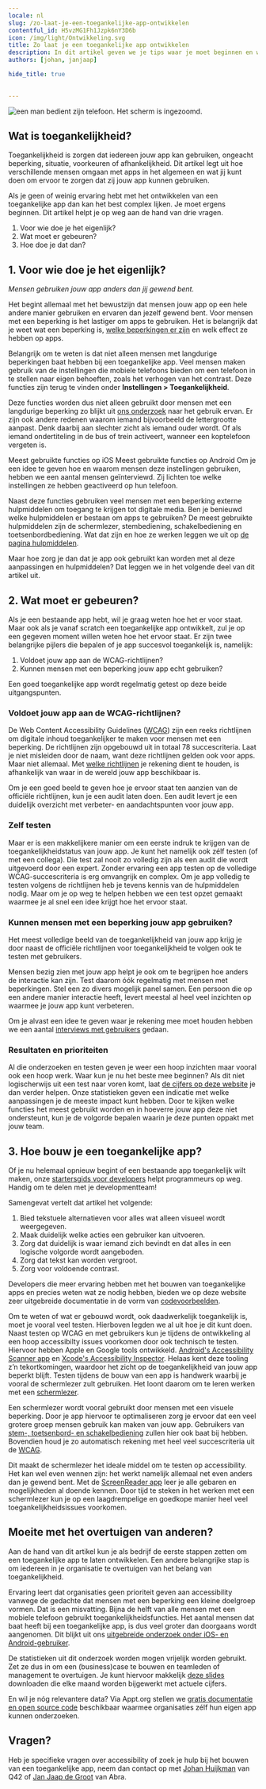 ```yaml
---
locale: nl
slug: /zo-laat-je-een-toegankelijke-app-ontwikkelen
contentful_id: H5vzMG1Fh1Jzpk6nY3D6b
icon: /img/light/Ontwikkeling.svg
title: Zo laat je een toegankelijke app ontwikkelen
description: In dit artikel geven we je tips waar je moet beginnen en waar je rekening mee moet houden als je een app toegankelijk wilt maken voor een zo groot mogelijke groep gebruikers, waaronder mensen met een beperking.
authors: [johan, janjaap]

hide_title: true

	
---
```


<Hero
  title="Zo laat je een toegankelijke app ontwikkelen"
  introText="In dit artikel geven we je tips waar je moet beginnen en waar je rekening mee moet houden als je een app toegankelijk wilt maken voor een zo groot mogelijke groep gebruikers, waaronder mensen met een beperking. "
/>

<Image src="/img/light/Q42 Amsterdam - Real User Feedback Thursday -5 met blinden en slechtzienden (9).jpg" alt="een man bedient zijn telefoon. Het scherm is ingezoomd."/>

## Wat is toegankelijkheid?

Toegankelijkheid is zorgen dat iedereen jouw app kan gebruiken, ongeacht beperking, situatie, voorkeuren of afhankelijkheid. Dit artikel legt uit hoe verschillende mensen omgaan met apps in het algemeen en wat jij kunt doen om ervoor te zorgen dat zij jouw app kunnen gebruiken.

Als je geen of weinig ervaring hebt met het ontwikkelen van een toegankelijke app dan kan het best complex lijken. Je moet ergens beginnen. Dit artikel helpt je op weg aan de hand van drie vragen.

1. Voor wie doe je het eigenlijk?
2. Wat moet er gebeuren?
3. Hoe doe je dat dan?

## 1. Voor wie doe je het eigenlijk?

*Mensen gebruiken jouw app anders dan jij gewend bent.*

Het begint allemaal met het bewustzijn dat mensen jouw app op een hele andere manier gebruiken en ervaren dan jezelf gewend bent. Voor mensen met een beperking is het lastiger om apps te gebruiken. Het is belangrijk dat je weet wat een beperking is, [welke beperkingen er zijn](/nl/artikelen/beperkingen) en welk effect ze hebben op apps. 

Belangrijk om te weten is dat niet alleen mensen met langdurige beperkingen baat hebben bij een toegankelijke app. Veel mensen maken gebruik van de instellingen die mobiele telefoons bieden om een telefoon in te stellen naar eigen behoeften, zoals het verhogen van het contrast. Deze functies zijn terug te vinden onder **Instellingen > Toegankelijkheid**. 

Deze functies worden dus niet alleen gebruikt door mensen met een langdurige beperking zo blijkt uit [ons onderzoek](/nl/stats) naar het gebruik ervan. Er zijn ook andere redenen waarom iemand bijvoorbeeld de lettergrootte aanpast. Denk daarbij aan slechter zicht als iemand ouder wordt. Of als iemand ondertiteling in de bus of trein activeert, wanneer een koptelefoon vergeten is.

<TwoColumnBlock>
  <LeftColumn>
    <ColumnRow>
      <PercentageBlock
        metrics={[
          { title: 'Tekstgrootte aanpassen', key: 'ios-non_default_content_size-true', isPercentage: true },
          { title: 'Donkere modus', key: 'ios-preference_ui_style-dark', isPercentage: true },
          { title: 'Scherm inzoomen', key: 'ios-screen_zoomed-true', isPercentage: true },
          { title: 'Vette tekst', key: 'ios-accessibility_is_bold_text_enabled-true', isPercentage: true },
          { title: 'Herstel door schudden uit', key: 'ios-accessibility_is_shake_to_undo_enabled-false', isPercentage: true }
        ]}
        linkLabel="Alle gebruiksstatistieken"
        linkUrl="/nl/stats">
        Meest gebruikte functies op iOS
      </PercentageBlock>
    </ColumnRow>
  </LeftColumn>
  <RightColumn>
    <ColumnRow>
      <PercentageBlock
        metrics={[
          { title: 'Donkere modus', key: 'android-preference_is_nightmode_enabled-true', isPercentage: true },
          { title: 'Ondertiteling', key: 'android-accessibility_is_closed_captioning_enabled-true', isPercentage: true },
          { title: 'Scherm oriëntatie landscape', key: 'android-screen_orientation-landscape', isPercentage: true },
          { title: 'Weergavegrootte', key: 'android-screen_display_scale_default_comparison-bigger', isPercentage: true },
          { title: 'Tekstgrootte aanpassen', key: 'android-default_screen_font_scale-false', isPercentage: true }
        ]}
        linkLabel="Alle gebruiksstatistieken"
        linkUrl="/nl/stats">
        Meest gebruikte functies op Android
      </PercentageBlock>
    </ColumnRow>
  </RightColumn>
</TwoColumnBlock>
Om je een idee te geven hoe en waarom mensen deze instellingen gebruiken, hebben we een aantal mensen geïnterviewd. Zij lichten toe welke instellingen ze hebben geactiveerd op hun telefoon. 

<Quote
  quote="Hoeveel uur ik per dag mijn telefoon gebruik? Hoeveel uur gebruik jij je ogen?"
  name="Jesse"
  imageSrc="/img/light/Jesse.png"
  alt="Foto Jesse"
  linkLabel="Bekijk alle interviews"
  url="/nl/artikelen/interviews"
/>

Naast deze functies gebruiken veel mensen met een beperking externe hulpmiddelen om toegang te krijgen tot digitale media. Ben je benieuwd welke hulpmiddelen er bestaan om apps te gebruiken? De meest gebruikte hulpmiddelen zijn de schermlezer, stembediening, schakelbediening en toetsenbordbediening. Wat dat zijn en hoe ze werken leggen we uit op [de pagina hulpmiddelen](/nl/artikelen/hulpmiddelen).

Maar hoe zorg je dan dat je app ook gebruikt kan worden met al deze aanpassingen en hulpmiddelen? Dat leggen we in het volgende deel van dit artikel uit.

## **2. Wat moet er gebeuren?**

Als je een bestaande app hebt, wil je graag weten hoe het er voor staat. Maar ook als je vanaf scratch een toegankelijke app ontwikkelt, zul je op een gegeven moment willen weten hoe het ervoor staat. Er zijn twee belangrijke pijlers die bepalen of je app succesvol toegankelijk is, namelijk:

1. Voldoet jouw app aan de WCAG-richtlijnen?
2. Kunnen mensen met een beperking jouw app echt gebruiken?

Een goed toegankelijke app wordt regelmatig getest op deze beide uitgangspunten.

### Voldoet jouw app aan de WCAG-richtlijnen?

De Web Content Accessibility Guidelines ([WCAG](/nl/richtlijnen/wcag)) zijn een reeks richtlijnen om digitale inhoud toegankelijker te maken voor mensen met een beperking. De richtlijnen zijn opgebouwd uit in totaal 78 succescriteria. Laat je niet misleiden door de naam, want deze richtlijnen gelden ook voor apps. Maar niet allemaal. Met [welke richtlijnen](/nl/richtlijnen) je rekening dient te houden, is afhankelijk van waar in de wereld jouw app beschikbaar is. 

Om je een goed beeld te geven hoe je ervoor staat ten aanzien van de officiële richtlijnen, kun je een audit laten doen. Een audit levert je een duidelijk overzicht met verbeter- en aandachtspunten voor jouw app. 

### Zelf testen

Maar er is een makkelijkere manier om een eerste indruk te krijgen van de toegankelijkheidstatus van jouw app. Je kunt het namelijk ook zélf testen (of met een collega). Die test zal nooit zo volledig zijn als een audit die wordt uitgevoerd door een expert. Zonder ervaring een app testen op de volledige WCAG-succescriteria is erg omvangrijk en complex. Om je app volledig te testen volgens de richtlijnen heb je tevens kennis van de hulpmiddelen nodig. Maar om je op weg te helpen hebben we een test opzet gemaakt waarmee je al snel een idee krijgt hoe het ervoor staat.

<LinkList title="WCAG Testing for Beginners Link" isHighlighted={true}>
  <LinkListItem url="/nl/richtlijnen/beginnersgids-toegankelijkheid-testen" title="Beginnersgids toegankelijkheid testen" pageTitle="Beginnersgids toegankelijkheid testen" shortDescription="Hoe test je zelf of je app toegankelijk is?" icon="/img/light/features.svg" iconAlt="Features icon"/>
</LinkList>

### Kunnen mensen met een beperking jouw app gebruiken?

Het meest volledige beeld van de toegankelijkheid van jouw app krijg je door naast de officiële richtlijnen voor toegankelijkheid te volgen ook te testen met gebruikers.

Mensen bezig zien met jouw app helpt je ook om te begrijpen hoe anders de interactie kan zijn. Test daarom óók regelmatig met mensen met beperkingen. Stel een zo divers mogelijk panel samen. Een persoon die op een andere manier interactie heeft, levert meestal al heel veel inzichten op waarmee je jouw app kunt verbeteren. 

Om je alvast een idee te geven waar je rekening mee moet houden hebben we een aantal [interviews met gebruikers](/nl/artikelen/interviews) gedaan. 

### **Resultaten en prioriteiten**

Al die onderzoeken en testen geven je weer een hoop inzichten maar vooral ook een hoop werk. Waar kun je nu het beste mee beginnen? Als dit niet logischerwijs uit een test naar voren komt, laat [de cijfers op deze website](/nl/stats) je dan verder helpen. Onze statistieken geven een indicatie met welke aanpassingen je de meeste impact kunt hebben. Door te kijken welke functies het meest gebruikt worden en in hoeverre jouw app deze niet ondersteunt, kun je de volgorde bepalen waarin je deze punten oppakt met jouw team.

## 3. Hoe bouw je een toegankelijke app?

Of je nu helemaal opnieuw begint of een bestaande app toegankelijk wilt maken, onze [startersgids voor developers](/nl/artikelen/toegankelijke-app-beginnersgids) helpt programmeurs op weg. Handig om te delen met je developmentteam!

Samengevat vertelt dat artikel het volgende:

1. Bied tekstuele alternatieven voor alles wat alleen visueel wordt weergegeven.
2. Maak duidelijk welke acties een gebruiker kan uitvoeren.
3. Zorg dat duidelijk is waar iemand zich bevindt en dat alles in een logische volgorde wordt aangeboden.
4. Zorg dat tekst kan worden vergroot.
5. Zorg voor voldoende contrast.

Developers die meer ervaring hebben met het bouwen van toegankelijke apps en precies weten wat ze nodig hebben, bieden we op deze website zeer uitgebreide documentatie in de vorm van [codevoorbeelden](/nl/docs).

Om te weten of wat er gebouwd wordt, ook daadwerkelijk toegankelijk is, moet je vooral veel testen. Hierboven legden we al uit hoe je dit kunt doen. Naast testen op WCAG en met gebruikers kun je tijdens de ontwikkeling al een hoop accessibilty issues voorkomen door ook technisch te testen. Hiervoor hebben Apple en Google tools ontwikkeld. [Android's Accessibility Scanner app](https://developer.android.com/guide/topics/ui/accessibility/testing#accessibility-scanner) en [Xcode's Accessibility Inspector](https://developer.apple.com/library/archive/documentation/Accessibility/Conceptual/AccessibilityMacOSX/OSXAXTestingApps.html). Helaas kent deze tooling z’n tekortkomingen, waardoor het zicht op de toegankelijkheid van jouw app beperkt blijft. Testen tijdens de bouw van een app is handwerk waarbij je vooral de schermlezer zult gebruiken. Het loont daarom om te leren werken met een [schermlezer](/nl/stats/schermlezer). 

Een schermlezer wordt vooral gebruikt door mensen met een visuele beperking. Door je app hiervoor te optimaliseren zorg je ervoor dat een veel grotere groep mensen gebruik kan maken van jouw app. Gebruikers van [stem-, toetsenbord- en schakelbediening](/nl/artikelen/hulpmiddelen) zullen hier ook baat bij hebben. Bovendien houd je zo automatisch rekening met heel veel succescriteria uit de [WCAG](/nl/richtlijnen/wcag).

Dit maakt de schermlezer het ideale middel om te testen op accessibility. Het kan wel even wennen zijn: het werkt namelijk allemaal net even anders dan je gewend bent. Met de [ScreenReader app](https://screenreader.app/) leer je alle gebaren en mogelijkheden al doende kennen. Door tijd te steken in het werken met een schermlezer kun je op een laagdrempelige en goedkope manier heel veel toegankelijkheidsissues voorkomen.

## Moeite met het overtuigen van anderen?

Aan de hand van dit artikel kun je als bedrijf de eerste stappen zetten om een toegankelijke app te laten ontwikkelen. Een andere belangrijke stap is om iedereen in je organisatie te overtuigen van het belang van toegankelijkheid.

Ervaring leert dat organisaties geen prioriteit geven aan accessibility vanwege de gedachte dat mensen met een beperking een kleine doelgroep vormen. Dat is een misvatting. Bijna de helft van alle mensen met een mobiele telefoon gebruikt toegankelijkheidsfuncties. Het aantal mensen dat baat heeft bij een toegankelijke app, is dus veel groter dan doorgaans wordt aangenomen. Dit blijkt uit ons [uitgebreide onderzoek onder iOS- en Android-gebruiker](/nl/stats).

De statistieken uit dit onderzoek worden mogen vrijelijk worden gebruikt. Zet ze dus in om een (business)case te bouwen en teamleden of management te overtuigen. Je kunt hiervoor makkelijk [deze slides](/nl/stats/download-stats) downloaden die elke maand worden bijgewerkt met actuele cijfers.

En wil je nóg relevantere data? Via Appt.org stellen we [gratis documentatie en open source code](/nl/artikelen/verzamel-jouw-eigen-toegankelijkheidsdata) beschikbaar waarmee organisaties zélf hun eigen app kunnen onderzoeken.

## Vragen?

Heb je specifieke vragen over accessibility of zoek je hulp bij het bouwen van een toegankelijke app, neem dan contact op met [Johan Huijkman](mailto:johan@q42.nl) van Q42 of [Jan Jaap de Groot](mailto:janjaap@abra.nl) van Abra.